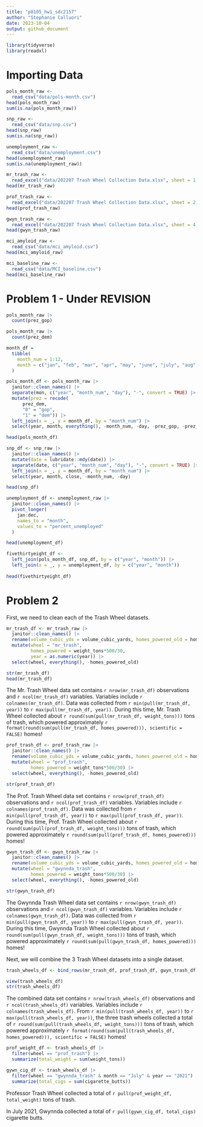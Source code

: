 ```yaml
---
title: "p8105_hw1_sdc2157"
author: "Stephanie Calluori"
date: 2023-10-04
output: github_document
---
```


```r
library(tidyverse)
library(readxl)
```

# Importing Data
```r
pols_month_raw <- 
  read_csv("data/pols-month.csv")
head(pols_month_raw)
sum(is.na(pols_month_raw))

snp_raw <-
  read_csv("data/snp.csv")
head(snp_raw)
sum(is.na(snp_raw))

unemployment_raw <-
  read_csv("data/unemployment.csv")
head(unemployment_raw)
sum(is.na(unemployment_raw))

mr_trash_raw <-
  read_excel("data/202207 Trash Wheel Collection Data.xlsx", sheet = 1, range = "A2:N549")
head(mr_trash_raw)

prof_trash_raw <-
  read_excel("data/202207 Trash Wheel Collection Data.xlsx", sheet = 2, range = "A2:M96")
head(prof_trash_raw)

gwyn_trash_raw <-
  read_excel("data/202207 Trash Wheel Collection Data.xlsx", sheet = 4, range = "A2:K108")
head(gwyn_trash_raw)

mci_amyloid_raw <-
  read_csv("data/mci_amyloid.csv")
head(mci_amyloid_raw)

mci_baseline_raw <- 
  read_csv("data/MCI_baseline.csv")
head(mci_baseline_raw)

```

# Problem 1 - Under REVISION

```r
pols_month_raw |>
  count(prez_gop)

pols_month_raw |>
  count(prez_dem)
```

```r
month_df = 
  tibble(
    month_num = 1:12,
    month = c("jan", "feb", "mar", "apr", "may", "june", "july", "aug", "sept", "oct", "nov", "dec")
  )

pols_month_df <- pols_month_raw |>
  janitor::clean_names() |> 
  separate(mon, c("year", "month_num", "day"), "-", convert = TRUE) |> 
  mutate(prez = recode(
      prez_dem, 
      "0" = "gop", 
      "1" = "dem")) |> 
  left_join(x = _, y = month_df, by = "month_num") |> 
  select(year, month, everything(), -month_num, -day, -prez_gop, -prez_dem)

head(pols_month_df)

```


```r
snp_df <- snp_raw |>
  janitor::clean_names() |> 
  mutate(date = lubridate::mdy(date)) |> 
  separate(date, c("year", "month_num", "day"), "-", convert = TRUE) |> 
  left_join(x = _, y = month_df, by = "month_num") |> 
  select(year, month, close, -month_num, -day)

head(snp_df)

```


```r
unemployment_df <- unemployment_raw |> 
  janitor::clean_names() |> 
  pivot_longer(
    jan:dec,
    names_to = "month",
    values_to = "percent_unemployed"
  )

head(unemployment_df)
```


```r
fivethirtyeight_df <- 
  left_join(pols_month_df, snp_df, by = c("year", "month")) |> 
  left_join(x = _, y = unemployment_df, by = c("year", "month"))
  
head(fivethirtyeight_df)
```


# Problem 2

First, we need to clean each of the Trash Wheel datasets.

```r
mr_trash_df <- mr_trash_raw |> 
  janitor::clean_names() |> 
  rename(volume_cubic_yds = volume_cubic_yards, homes_powered_old = homes_powered) |> 
  mutate(wheel = "mr_trash",
         homes_powered = weight_tons*500/30,
         year = as.numeric(year)) |> 
  select(wheel, everything(), -homes_powered_old)

str(mr_trash_df)
head(mr_trash_df)
```

The Mr. Trash Wheel data set contains `r nrow(mr_trash_df)` observations and `r ncol(mr_trash_df)` variables. Variables include `r colnames(mr_trash_df)`. Data was collected from `r min(pull(mr_trash_df, year))` to `r max(pull(mr_trash_df, year))`. During this time, Mr. Trash Wheel collected about `r round(sum(pull(mr_trash_df, weight_tons)))` tons of trash, which powered approximately `r format(round(sum(pull(mr_trash_df, homes_powered))), scientific = FALSE)` homes!

```r
prof_trash_df <- prof_trash_raw |> 
  janitor::clean_names() |> 
  rename(volume_cubic_yds = volume_cubic_yards, homes_powered_old = homes_powered) |> 
  mutate(wheel = "prof_trash",
         homes_powered = weight_tons*500/30) |> 
  select(wheel, everything(), -homes_powered_old)

str(prof_trash_df)
```

The Prof. Trash Wheel data set contains `r nrow(prof_trash_df)` observations and `r ncol(prof_trash_df)` variables. Variables include `r colnames(prof_trash_df)`. Data was collected from `r min(pull(prof_trash_df, year))` to `r max(pull(prof_trash_df, year))`. During this time, Prof. Trash Wheel collected about `r round(sum(pull(prof_trash_df, weight_tons)))` tons of trash, which powered approximately `r round(sum(pull(prof_trash_df, homes_powered)))` homes!

```r
gwyn_trash_df <- gwyn_trash_raw |> 
  janitor::clean_names() |> 
  rename(volume_cubic_yds = volume_cubic_yards, homes_powered_old = homes_powered) |> 
  mutate(wheel = "gwynnda_trash",
         homes_powered = weight_tons*500/30) |> 
  select(wheel, everything(), -homes_powered_old)

str(gwyn_trash_df)
```

The Gwynnda Trash Wheel data set contains `r nrow(gwyn_trash_df)` observations and `r ncol(gwyn_trash_df)` variables. Variables include `r colnames(gwyn_trash_df)`. Data was collected from `r min(pull(gwyn_trash_df, year))` to `r max(pull(gwyn_trash_df, year))`. During this time, Gwynnda Trash Wheel collected about `r round(sum(pull(gwyn_trash_df, weight_tons)))` tons of trash, which powered approximately `r round(sum(pull(gwyn_trash_df, homes_powered)))` homes!


Next, we will combine the 3 Trash Wheel datasets into a single dataset.
```r
trash_wheels_df <- bind_rows(mr_trash_df, prof_trash_df, gwyn_trash_df)

view(trash_wheels_df)
str(trash_wheels_df)
```

The combined data set contains `r nrow(trash_wheels_df)` observations and `r ncol(trash_wheels_df)` variables. Variables include `r colnames(trash_wheels_df)`. From  `r min(pull(trash_wheels_df, year))` to `r max(pull(trash_wheels_df, year))`, the three trash wheels collected a total of `r round(sum(pull(trash_wheels_df, weight_tons)))` tons of trash, which powered approximately `r format(round(sum(pull(trash_wheels_df, homes_powered))), scientific = FALSE)` homes!

```r
prof_weight_df <- trash_wheels_df |> 
  filter(wheel == "prof_trash") |> 
  summarize(total_weight = sum(weight_tons))

gywn_cig_df <- trash_wheels_df |> 
  filter(wheel == "gwynnda_trash" & month == "July" & year == "2021") |> 
  summarize(total_cigs = sum(cigarette_butts))
```

Professor Trash Wheel collected a total of `r pull(prof_weight_df, total_weight)` tons of trash.

In July 2021, Gwynnda collected a total of `r pull(gywn_cig_df, total_cigs)` cigarette butts.



